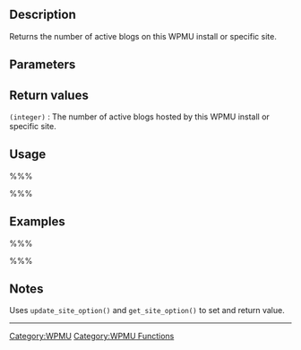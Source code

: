 == Description ==
Returns the number of active blogs on this WPMU install or specific site.

== Parameters ==
{{Parameter|$id|integer|Not used anymore.}}

== Return values ==
; <tt>(integer)</tt> : The number of active blogs hosted by this WPMU install or specific site.

== Usage ==
%%%<?php get_blog_count() ?>%%%

== Examples ==
%%%<?php
  $blog_count = get_blog_count();
  echo 'There are currently '.$blog_count.' blogs running on this server.';
?>%%%

== Notes ==
Uses <tt>update_site_option()</tt> and <tt>get_site_option()</tt> to set and return value.

----

[[Category:WPMU]]
[[Category:WPMU Functions]]
